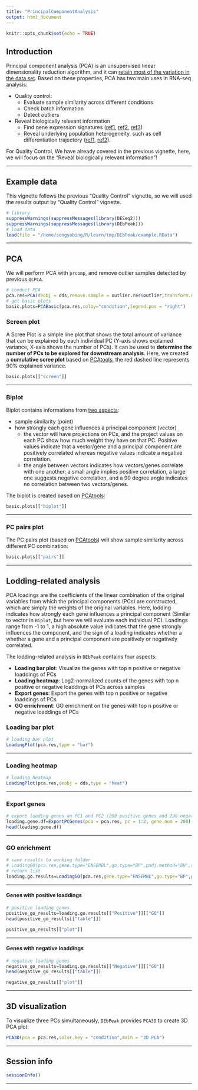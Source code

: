 ```yaml
---
title: "PrincipalComponentAnalysis"
output: html_document
---
```


```r
knitr::opts_chunk$set(echo = TRUE)
```

## Introduction
Principal component analysis (PCA) is an unsupervised linear dimensionality reduction algorithm, and it can [retain most of the variation in the data set](https://www.nature.com/articles/nbt0308-303). Based on these properties, PCA has two main uses in RNA-seq analysis:

* Quality control: 
  - Evaluate sample similarity across different conditions
  - Check batch information
  - Detect outliers
* Reveal biologically relevant information
  - Find gene expression signatures ([ref1](https://www.ncbi.nlm.nih.gov/pmc/articles/PMC5317117/), [ref2](https://link.springer.com/article/10.1007/s13238-019-0648-6), [ref3](https://www.biorxiv.org/content/10.1101/2020.10.26.355750v3.full))
  - Reveal underlying population heterogeneity, such as cell differentiation trajectory ([ref1](https://insight.jci.org/articles/view/159093), [ref2](https://www.pnas.org/doi/10.1073/pnas.1908180116)).

For Quality Control, We have already covered in the previous vignette, here, we will focus on the "Reveal biologically relevant information"!

<hr />

## Example data
This vignette follows the previous "Quality Control" vignette, so we will used the results output by "Quality Control" vignette.

```r
# library
suppressWarnings(suppressMessages(library(DESeq2)))
suppressWarnings(suppressMessages(library(DEbPeak)))
# load data
load(file = "/home/songyabing/R/learn/tmp/DEbPeak/example.RData")
```

<hr />

## PCA
We will perform PCA with `prcomp`, and remove outlier samples detected by previous `QCPCA`.
```r
# conduct PCA
pca.res=PCA(deobj = dds,remove.sample = outlier.res$outlier,transform.method = "rlog")
# get basic plots
basic.plots=PCABasic(pca.res,colby="condition",legend.pos = "right")
```

### Screen plot
A Scree Plot is a simple line plot that shows the total amount of variance that can be explained by each individual PC (Y-axis shows explained variance, X-axis shows the number of PCs). It can be used to **determine the number of PCs to be explored for downstream analysis**. Here, we created a **cumulative scree plot** based on [PCAtools](https://github.com/kevinblighe/PCAtools), the red dashed line represents 90% explained variance.
```r
basic.plots[["screen"]]
```

<hr />

### Biplot
Biplot contains informations from [two aspects](https://blog.bioturing.com/2018/06/18/how-to-read-pca-biplots-and-scree-plots/):

* sample similarity (point)
* how strongly each gene influences a principal component (vector)
  - the vector will have projections on PCs, and the project values on each PC show how much weight they have on that PC. Positive values indicate that a vector/gene and a principal component are positively correlated whereas negative values indicate a negative correlation.
  - the angle between vectors indicates how vectors/genes correlate with one another: a small angle implies positive correlation, a large one suggests negative correlation, and a 90 degree angle indicates no correlation between two vectors/genes.
  
The biplot is created based on [PCAtools](https://github.com/kevinblighe/PCAtools):
```r
basic.plots[["biplot"]]
```

<hr />

### PC pairs plot
The PC pairs plot (based on [PCAtools](https://github.com/kevinblighe/PCAtools)) will show sample similarity across different PC combination:
```r
basic.plots[["pairs"]]
```

<hr />
  
## Lodding-related analysis
PCA loadings are the coefficients of the linear combination of the original variables from which the principal components (PCs) are constructed, which are simply the weights of the original variables. Here, lodding indicates how strongly each gene influences a principal component (Similar to vector in `Biplot`, but here we will evaluate each individual PC). Loadings range from -1 to 1, a high absolute value indicates that the gene strongly influences the component, and the sign of a loading indicates whether a whether a gene and a principal component are positively or negatively correlated. 

The lodding-related analysis in `DEbPeak` contains four aspects: 

* **Loading bar plot**: Visualize the genes with top n positive or negative loaddings of PCs
* **Loading heatmap**: Log2-normalized counts of the genes with top n positive or negative loaddings of PCs across samples
* **Export genes**: Export the genes with top n positive or negative loaddings of PCs
* **GO enrichment**: GO enrichment on the genes with top n positive or negative loaddings of PCs

### Loading bar plot
```r
# loading bar plot
LoadingPlot(pca.res,type = "bar")
```

<hr />

### Loading heatmap
```r
# loading heatmap
LoadingPlot(pca.res,deobj = dds,type = "heat")
```

<hr />

### Export genes
```r
# export loading genes on PC1 and PC2 (200 positive genes and 200 negative genes) 
loading.gene.df=ExportPCGenes(pca = pca.res, pc = 1:2, gene.num = 200)
head(loading.gene.df)
```

<hr />

### GO enrichment
```r
# save results to working folder
# LoadingGO(pca.res,gene.type="ENSEMBL",go.type="BP",padj.method="BH",save = T)
# return list
loading.go.results=LoadingGO(pca.res,gene.type="ENSEMBL",go.type="BP",padj.method="BH",str.width = 50,save = F)
```

<hr />

#### Genes with positive loaddings
```r
# positive loading genes
positive_go_results=loading.go.results[["Positive"]][["GO"]]
head(positive_go_results[["table"]])

positive_go_results[["plot"]]
```

<hr />

#### Genes with negative loaddings
```r
# negative loading genes
negative_go_results=loading.go.results[["Negative"]][["GO"]]
head(negative_go_results[["table"]])

negative_go_results[["plot"]]
```

<hr />

## 3D visualization
To visualize three PCs simultaneously, `DEbPeak` provides `PCA3D` to create 3D PCA plot:
```r
PCA3D(pca = pca.res,color.key = "condition",main = "3D PCA")
```

<hr />

## Session info
```r
sessionInfo()
```

<hr />







